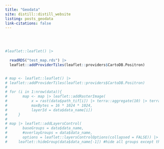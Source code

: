 ```yaml
---
title: "Geodata"
site: distill::distill_website
listing: posts_geodata
link-citations: false
---
```


<br><br>

```r
#leaflet::leaflet() |>
  
  readRDS("test_map.rds") |> 
  leaflet::addProviderTiles(leaflet::providers$CartoDB.Positron)
    
```


```r
# map <- leaflet::leaflet() |> 
# leaflet::addProviderTiles(leaflet::providers$CartoDB.Positron)
# 
# for (i in 1:nrow(data)){
#       map <- map |> leaflet::addRasterImage(
#           x = rast(data$path_tif[i]) |> terra::aggregate(10) |> terra::project("epsg:4326"), group = as.character(data$data_name[i]),
#           maxBytes = 16 * 1024 * 1024,
#           layerId = data$data_name[i]) 
#     }
# 
# map |> leaflet::addLayersControl(
#       baseGroups = data$data_name, 
#       #overlayGroups = data$data_name,
#       options = leaflet::layersControlOptions(collapsed = FALSE)) |>
#     leaflet::hideGroup(data$data_name[-1]) #hide all groups except the 1st one
    
```



